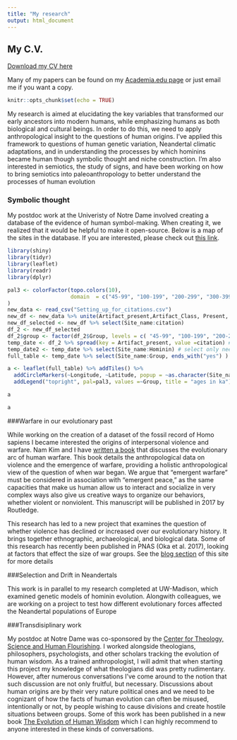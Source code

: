 ```yaml
---
title: "My research"
output: html_document
---
```


## My C.V.



<a href="KisselCVnov2017.pdf#" class="download" title="Download CV as PDF">Download my CV here</a>			

Many of my papers can be found on my [Academia.edu page](https://nd.academia.edu/MarcKissel) or just email me if you want a copy.



```r
knitr::opts_chunk$set(echo = TRUE)
```




My research is aimed at elucidating the key variables that transformed our early ancestors into modern humans, while emphasizing humans as both biological and cultural beings. In order to do this, we need to apply  anthropological insight to the questions of human origins. I’ve applied this framework to questions of human genetic variation, Neandertal climatic adaptations, and in understanding the processes by which hominins became human though symbolic thought and niche construction. I'm also interested in semiotics, the study of signs, and have been working on how to bring semiotics into paleoanthropology to better understand the processes of human evolution  


### Symbolic thought

My postdoc work at the Univeristy of Notre Dame involved creating a database of
the evidence of human symbol-making. When creating it, we realized that it
would be helpful to make it open-source. Below is a map of the sites in the database.  If you are interested, please check out
[this link](https://marckissel.shinyapps.io/wisdom_database/).


```r
library(shiny)
library(tidyr)
library(leaflet)
library(readr)
library(dplyr)

pal3 <- colorFactor(topo.colors(10),
                    domain  = c("45-99", "100-199", "200-299", "300-399", "400-499", "500-599", "600+", "NoDate")
)
new_data <- read_csv("Setting_up_for_citations.csv")
new_df <- new_data %>% unite(Artifact_present,Artifact_Class, Present, sep="_" ) 
new_df_selected <- new_df %>% select(Site_name:citation)
df_2 <- new_df_selected
df_2$group <- factor(df_2$Group, levels = c( "45-99", "100-199", "200-299", "300-399", "400-499", "500-599", "600+", "NoDate"))
temp_date <- df_2 %>% spread(key = Artifact_present, value =citation) #put table into right format for dates
temp_date2 <- temp_date %>% select(Site_name:Hominin) # select only needed tables to display
full_table <- temp_date %>% select(Site_name:Group, ends_with("yes") ) #table for full search

a <- leaflet(full_table) %>% addTiles() %>%
  addCircleMarkers(~Longitude, ~Latitude, popup = ~as.character(Site_name), color = ~pal3(Group), stroke = FALSE, fillOpacity = 0.5 ) %>%
  addLegend("topright", pal=pal3, values =~Group, title = "ages in ka")

a

```

```r
a
```



###Warfare in our evolutionary past

While working on the creation of a dataset of the fossil record of Homo sapiens I became interested the origins of interpersonal violence and warfare. Nam Kim and I have [written a book](https://www.routledge.com/Emergent-Warfare-in-Our-Evolutionary-Past/Kim-Kissel/p/book/9781629582665) that discusses the evolutionary arc of human warfare. This book details the anthropological data on violence and the emergence of warfare, providing a holistic anthropological view of the question of when war began. We argue that “emergent warfare” must be considered in association with “emergent peace,” as the same capacities that make us human allow us to interact and socialize in very complex ways also give us creative ways to organize our behaviors, whether violent or nonviolent. This manuscript will be published in 2017 by Routledge. 

This research has led to a new project  that examines the question of whether violence has declined or increased over our evolutionary history. It brings together ethnographic, archaeological, and biological data. Some of this research has recently been published in PNAS (Oka et al. 2017), looking at factors that effect the size of war groups. See the [blog section](https://marckissel.github.io/blog.html) of this site for more details

###Selection and Drift in Neandertals

This work is in parallel to my research completed at UW-Madison, which examined genetic models of hominin evolution. Alongwith colleagues, we are working on a project to test how different evolutionary forces affected the Neandertal populations of Europe


###Transdisiplinary work

My postdoc at Notre Dame was co-sponsored by the [Center for Theology, Science and Human Flourishing]( http://ctshf.nd.edu/). I worked alongside theologians, philosophers, psychologists, and other scholars tracking the evolution of human wisdom. As a trained anthropologist, I will admit that when starting this project my knowledge of what theologians did was pretty rudimentary. However, after numerous conversations I’ve come around to the notion that such discussion are not only fruitful, but necessary. Discussions about human origins are by their very nature political ones and we need to be cognizant of how the facts of human evolution can often be misused, intentionally or not, by people wishing to cause divisions and create hostile situations between groups. 
Some of this work has been published in a new book [The Evolution of Human Wisdom]( https://www.amazon.com/Evolution-Human-Wisdom-Celia-Deane-Drummond/dp/1498548458) which I can highly recommend to anyone interested in these kinds of conversations. 
 



 <!-- R Markdown

This is an R Markdown document. Markdown is a simple formatting syntax for authoring HTML, PDF, and MS Word documents. For more details on using R Markdown see <http://rmarkdown.rstudio.com>.

When you click the **Knit** button a document will be generated that includes both content as well as the output of any embedded R code chunks within the document. You can embed an R code chunk like this:

```r
summary(cars)
```

## Including Plots

You can also embed plots, for example:

```r
plot(pressure)
```

Note that the `echo = FALSE` parameter was added to the code chunk to prevent printing of the R code that generated the plot.
--> 
